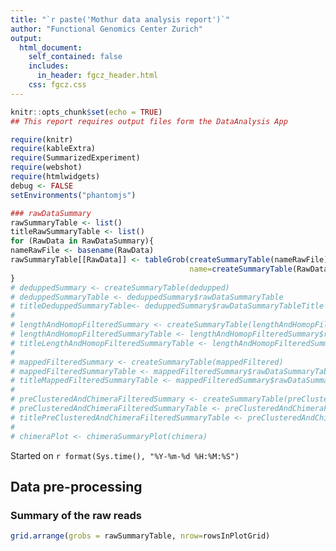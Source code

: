 ```yaml
---
title: "`r paste('Mothur data analysis report')`"
author: "Functional Genomics Center Zurich"
output: 
  html_document:
    self_contained: false
    includes:
      in_header: fgcz_header.html
    css: fgcz.css
---
```


```r
knitr::opts_chunk$set(echo = TRUE)
## This report requires output files form the DataAnalysis App

require(knitr)
require(kableExtra)
require(SummarizedExperiment)
require(webshot)
require(htmlwidgets)
debug <- FALSE
setEnvironments("phantomjs")
```

```r
### rawDataSummary
rawSummaryTable <- list()
titleRawSummaryTable <- list()
for (RawData in RawDataSummary){
nameRawFile <- basename(RawData)
rawSummaryTable[[RawData]] <- tableGrob(createSummaryTable(nameRawFile)$rawDataSummaryTable,
                                        name=createSummaryTable(RawData)$rawDataSummaryTableTitle)
}
# deduppedSummary <- createSummaryTable(dedupped)
# deduppedSummaryTable <- deduppedSummary$rawDataSummaryTable
# titleDeduppedSummaryTable<- deduppedSummary$rawDataSummaryTableTitle
# 
# lengthAndHomopFilteredSummary <- createSummaryTable(lengthAndHomopFiltered)
# lengthAndHomopFilteredSummaryTable <- lengthAndHomopFilteredSummary$rawDataSummaryTable
# titleLengthAndHomopFilteredSummaryTable <- lengthAndHomopFilteredSummary$rawDataSummaryTableTitle
# 
# mappedFilteredSummary <- createSummaryTable(mappedFiltered)
# mappedFilteredSummaryTable <- mappedFilteredSummary$rawDataSummaryTable
# titleMappedFilteredSummaryTable <- mappedFilteredSummary$rawDataSummaryTableTitle
# 
# preClusteredAndChimeraFilteredSummary <- createSummaryTable(preClusteredAndChimeraFiltered)
# preClusteredAndChimeraFilteredSummaryTable <- preClusteredAndChimeraFilteredSummary$rawDataSummaryTable
# titlePreClusteredAndChimeraFilteredSummaryTable <- preClusteredAndChimeraFilteredSummary$rawDataSummaryTableTitle
# 
# chimeraPlot <- chimeraSummaryPlot(chimera)
```

Started on `r format(Sys.time(), "%Y-%m-%d %H:%M:%S")`

## Data pre-processing {.tabset}

### Summary of the raw reads
```r
grid.arrange(grobs = rawSummaryTable, nrow=rowsInPlotGrid)
```
